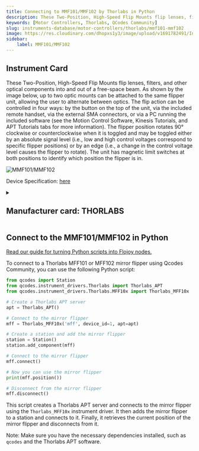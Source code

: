 ```yaml
---
title: Connecting to MMF101/MMF102 by Thorlabs in Python
description: These Two-Position, High-Speed Flip Mounts flip lenses, filters, and other optical components into and out of a free-space beam. As shown by the image below, up to two optic mounts can be attached to the same flipper unit, allowing the user to alternate between optics. The flip action can be controlled in four ways, by the button on the top of the unit, via the included remote handset, via the external SMA connectors, or via a PC running the included software (see the Motion Control Software, Kinesis Tutorials, and APT Tutorials tabs for more information). The flipper position rotates 90° clockwise or counterclockwise when it is toggled and may be toggled either by an absolute signal level (i.e., low and high control voltages correspond to specific flipper positions) or by an edge (i.e., a change in the control voltage level causes the flipper to rotate). The unit has magnetic limit switches at both positions to identify which position the flipper is in.
keywords: [Motor Controllers, Thorlabs, QCodes Community] 
slug: instruments-database/motor-controllers/thorlabs/mmf101-mmf102 
image: https://res.cloudinary.com/dhopxs1y3/image/upload/v1691782491/Instruments/Motion/MMF101-MMF102/MMF101-MMF102.jpg
sidebar:
    label: MMF101/MMF102 
---
```



## Instrument Card

These Two-Position, High-Speed Flip Mounts flip lenses, filters, and other optical components into and out of a free-space beam. As shown by the image below, up to two optic mounts can be attached to the same flipper unit, allowing the user to alternate between optics. The flip action can be controlled in four ways: by the button on the top of the unit, via the included remote handset, via the external SMA connectors, or via a PC running the included software (see the Motion Control Software, Kinesis Tutorials, and APT Tutorials tabs for more information). The flipper position rotates 90° clockwise or counterclockwise when it is toggled and may be toggled either by an absolute signal level (i.e., low and high control voltages correspond to specific flipper positions) or by an edge (i.e., a change in the control voltage level causes the flipper to rotate). The unit has magnetic limit switches at both positions to identify which position the flipper is in.

![MMF101/MMF102](https://res.cloudinary.com/dhopxs1y3/image/upload/v1691782491/Instruments/Motion/MMF101-MMF102/MMF101-MMF102.jpg)

Device Specification: [here](https://www.thorlabs.com/_sd.cfm?fileName=ETN012604-D02.pdf&partNumber=MFF102)

<details style={{ marginTop: "15px"}}>
<summary><h2 style={{display:'inline'}}>Manufacturer card: THORLABS</h2></summary>

![THORLABS](https://res.cloudinary.com/dhopxs1y3/image/upload/v1692126009/Instruments/Vendor%20Logos/Thorlabs.png)

Thorlabs, Inc. is an American privately held optical equipment company headquartered in Newton, New Jersey. The company was founded in 1989 by Alex Cable, who serves as its current president and CEO. As of 2018, Thorlabs has annual sales of approximately $500 million.

- Headquarters: USA
- Yearly Revenue (millions, USD): 550
- Vendor Website: [here](https://www.thorlabs.com/)

</details>


<FeaturedInstrumentVideo category="MOTOR_CONTROLLERS" />

## Connect to the MMF101/MMF102 in Python

[Read our guide for turning Python scripts into Flojoy nodes.](https://docs.flojoy.ai/contribution/blocks/custom-flojoy-block/)



<Tabs>
<TabItem value="Flojoy" label="Flojoy" className="flojoy-instrument-tabs">

<SectionsCard category="MOTOR_CONTROLLERS" manufacturer="Thorlabs"></SectionsCard>

</TabItem>
<TabItem value="QCodes Community" label="QCodes Community">

To connect to a Thorlabs MFF101 or MFF102 mirror flipper using Qcodes Community, you can use the following Python script:

```python
from qcodes import Station
from qcodes.instrument_drivers.Thorlabs import Thorlabs_APT
from qcodes.instrument_drivers.Thorlabs.MFF10x import Thorlabs_MFF10x

# Create a Thorlabs APT server
apt = Thorlabs_APT()

# Connect to the mirror flipper
mff = Thorlabs_MFF10x('mff', device_id=1, apt=apt)

# Create a station and add the mirror flipper
station = Station()
station.add_component(mff)

# Connect to the mirror flipper
mff.connect()

# Now you can use the mirror flipper
print(mff.position())

# Disconnect from the mirror flipper
mff.disconnect()
```

This script creates a Thorlabs APT server and connects to the mirror flipper using the `Thorlabs_MFF10x` instrument driver. It then adds the mirror flipper to a station and connects to it. Finally, it retrieves the current position of the mirror flipper and disconnects from it.

Note: Make sure you have the necessary dependencies installed, such as `qcodes` and the Thorlabs APT software.

</TabItem>
</Tabs>